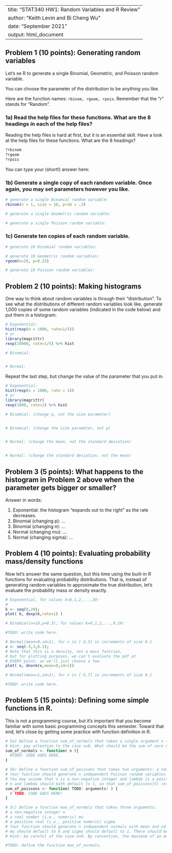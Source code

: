 
---
title: "STAT340 HW1: Random Variables and R Review"
author: "Keith Levin and Bi Cheng Wu"
date: "September 2021"
output: html_document
---

## Problem 1 (10 points): Generating random variables

Let's se R to generate a single Binomial, Geometric, and Poisson random variable.

 You can choose the parameter of the distribution to be anything you like.  

Here are the function names: `rbinom, rgeom, rpois`.
Remember that the "r" stands for "Random".

### 1a) Read the help files for these functions. What are the 8 headings in each of the help files? 

Reading the help files is hard at first, but it is an essential skill.  Have a look at the help files for these functions.  What are the 8 headings?
```r
?rbinom
?rgeom
?rpois
```

You can type your (short!) answer here:

### 1b) Generate a single copy of each random variable. Once again, you may set parameters however you like.

```r

# generate a single Binomial random variable:
rbinom(n = 1, size = 10, prob = .3)

# generate a single Geometric random variable:

# generate a single Poisson random variable:
```


### 1c) Generate ten copies of each random variable.

```r
# generate 10 Binomial random variables:

# generate 10 Geometric random variables:
rgeom(n=10, p=0.25)

# generate 10 Poisson random variables:

```

## Problem 2 (10 points): Making histograms

One way to think about random variables is through their "distribution".
To see what the distributions of different random variables look like, generate 1,000 copies of some random variables (indicated in the code below) and put them in a histogram:

```r
# Exponential:
hist(rexp(n = 1000, rate=1/5))
# or 
library(magrittr)
rexp(10000, rate=1/5) %>% hist

# Binomial:


# Normal:


```

Repeat the last step, but change the value of the parameter that you put in.  

```r

# Exponential:
hist(rexp(n = 1000, rate = 1))
# or 
library(magrittr)
rexp(1000, rate=1) %>% hist

# Binomial: (change p, not the size parameter)


# Binomial: (change the size parameter, not p)


# Normal: (change the mean, not the standard deviation)


# Normal: (change the standard deviation, not the mean)


```


## Problem 3 (5 points): What happens to the histogram in Problem 2 above when the parameter gets bigger or smaller?  

Answer in words:

1) Exponential: the histogram "expands out to the right" as the rate decreases.
2) Binomial (changing p): ...
3) Binomial (changing n): ...
4) Normal (changing mu): ...
5) Normal (changing sigma): ...

## Problem 4 (10 points): Evaluating probability mass/density functions

Now let's answer the same question, but this time using the built-in R functions for evaluating probability distributions.
That is, instead of generating random variables to approximate the true distribution, let's evaluate the probability mass or density exactly.

```r
# Exponential, for values k=0,1,2,...,20:
# 
k <- seq(0,20);
plot( k, dexp(k,rate=1) )

# Binomial(n=10,p=0.3), for values k=0,1,2,...,9,10:

#TODO: write code here.

# Normal(mean=0,sd=1), for x in [-3,3] in increments of size 0.1
x <- seq(-3,3,0.1);
# Note that this is a density, not a mass function,
# but for plotting purposes, we can't evaluate the pdf at
# EVERY point, so we'll just choose a few.
plot( x, dnorm(x,mean=0,sd=1))

# Normal(mean=1,sd=2), for x in [-5,7] in increments of size 0.1

#TODO: write code here.
```



## Problem 5 (15 points): Defining some simple functions in R.

This is not a programming course, but it's important that you become familiar with some basic programming concepts this semester.
Toward that end, let's close by getting some practice with function definition in R.

```r
# 5a) Define a function sum_of_normals that takes a single argument n (you may assume that n is a non-negative integer), generates n independent normals with mean 0 and variance 1, and returns their sum.
# Hint: pay attention to the case n=0. What should be the sum of zero normals?
sum_of_normals <- function( n ){
  #TODO: CODE GOES HERE.
}

# 5b) Define a function sum_of_poissons that takes two arguments: a non-negative integer n and a positive real lambda.
# Your function should generate n independent Poisson random variables with shared parameter lambda, and return their sum.
# You may assume that n is a non-negative integer and lambda is a positive real (i.e., numeric)
# n and lambda should both default to 1, so that sum_of_poissons(5) returns the sum of five Pois(1) random variables.
sum_of_poissons <- function( TODO: arguments! ) {
  # TODO: CODE GOES HERE!
}

# 5c) Define a function max_of_normals that takes three arguments:
# a non-negative integer n
# a real number (i.e., numeric) mu
# a positive real (i.e., positive numeric) sigma
# Your function should generate n independent normals with mean and sd given by mu and sigma, respectively, and return the maximum of those n normal RVs.
# mu should default to 0 and sigma should default to 1. There should be no default value for n.
# Hint: be careful of the case n=0. By convention, the maximum of an empty set (e.g., the maximum of a collection of zero normals) 

#TODO: define the function max_of_normals.
```
